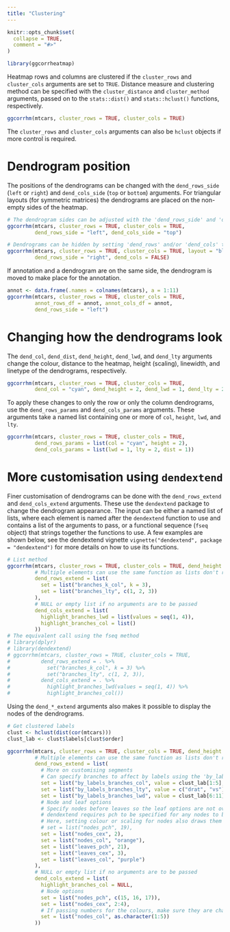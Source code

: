 ```yaml
---
title: "Clustering"
---
```


```r
knitr::opts_chunk$set(
  collapse = TRUE,
  comment = "#>"
)
```

```r
library(ggcorrheatmap)
```

Heatmap rows and columns are clustered if the `cluster_rows` and `cluster_cols` arguments are set to `TRUE`. Distance measure and clustering method can be specified with the `cluster_distance` and `cluster_method` arguments, passed on to the `stats::dist()` and `stats::hclust()` functions, respectively.

```r
ggcorrhm(mtcars, cluster_rows = TRUE, cluster_cols = TRUE)
```

The `cluster_rows` and `cluster_cols` arguments can also be `hclust` objects if more control is required.

# Dendrogram position

The positions of the dendrograms can be changed with the `dend_rows_side` (`left` or `right`) and `dend_cols_side` (`top` or `bottom`) arguments. For triangular layouts (for symmetric matrices) the dendrograms are placed on the non-empty sides of the heatmap.

```r
# The dendrogram sides can be adjusted with the 'dend_rows_side' and 'dend_cols_side' arguments
ggcorrhm(mtcars, cluster_rows = TRUE, cluster_cols = TRUE,
         dend_rows_side = "left", dend_cols_side = "top")

# Dendrograms can be hidden by setting 'dend_rows' and/or 'dend_cols' to FALSE
ggcorrhm(mtcars, cluster_rows = TRUE, cluster_cols = TRUE, layout = "bl",
         dend_rows_side = "right", dend_cols = FALSE)
```

If annotation and a dendrogram are on the same side, the dendrogram is moved to make place for the annotation.

```r
annot <- data.frame(.names = colnames(mtcars), a = 1:11)
ggcorrhm(mtcars, cluster_rows = TRUE, cluster_cols = TRUE,
         annot_rows_df = annot, annot_cols_df = annot,
         dend_rows_side = "left")
```

# Changing how the dendrograms look

The `dend_col`, `dend_dist`, `dend_height`, `dend_lwd`, and `dend_lty` arguments change the colour, distance to the heatmap, height (scaling), linewidth, and linetype of the dendrograms, respectively. 

```r
ggcorrhm(mtcars, cluster_rows = TRUE, cluster_cols = TRUE,
         dend_col = "cyan", dend_height = 2, dend_lwd = 1, dend_lty = 2)
```

To apply these changes to only the row or only the column dendrograms, use the `dend_rows_params` and `dend_cols_params` arguments. These arguments take a named list containing one or more of `col`, `height`, `lwd`, and `lty`.

```r
ggcorrhm(mtcars, cluster_rows = TRUE, cluster_cols = TRUE,
         dend_rows_params = list(col = "cyan", height = 2),
         dend_cols_params = list(lwd = 1, lty = 2, dist = 1))
```

# More customisation using `dendextend`

Finer customisation of dendrograms can be done with the `dend_rows_extend` and `dend_cols_extend` arguments. These use the `dendextend` package to change the dendrogram appearance. The input can be either a named list of lists, where each element is named after the `dendextend` function to use and contains a list of the arguments to pass, or a functional sequence (`fseq` object) that strings together the functions to use. A few examples are shown below, see the dendextend vignette `vignette("dendextend", package = "dendextend")` for more details on how to use its functions.

```r
# List method
ggcorrhm(mtcars, cluster_rows = TRUE, cluster_cols = TRUE, dend_height = 1,
         # Multiple elements can use the same function as lists don't require unique names
         dend_rows_extend = list(
           set = list("branches_k_col", k = 3),
           set = list("branches_lty", c(1, 2, 3))
         ),
         # NULL or empty list if no arguments are to be passed
         dend_cols_extend = list(
           highlight_branches_lwd = list(values = seq(1, 4)),
           highlight_branches_col = list()
         ))
# The equivalent call using the fseq method
# library(dplyr)
# library(dendextend)
# ggcorrhm(mtcars, cluster_rows = TRUE, cluster_cols = TRUE,
#          dend_rows_extend = . %>%
#            set("branches_k_col", k = 3) %>%
#            set("branches_lty", c(1, 2, 3)),
#          dend_cols_extend = . %>%
#            highlight_branches_lwd(values = seq(1, 4)) %>%
#            highlight_branches_col())
```

Using the `dend_*_extend` arguments also makes it possible to display the nodes of the dendrograms.

```r
# Get clustered labels
clust <- hclust(dist(cor(mtcars)))
clust_lab <- clust$labels[clust$order]

ggcorrhm(mtcars, cluster_rows = TRUE, cluster_cols = TRUE, dend_height = 1,
         # Multiple elements can use the same function as lists don't require unique names
         dend_rows_extend = list(
           # More on customising segments
           # Can specify branches to affect by labels using the 'by_labels_branches_*' options
           set = list("by_labels_branches_col", value = clust_lab[1:5], TF_values = "red"),
           set = list("by_labels_branches_lty", value = c("drat", "vs"), TF_values = 3),
           set = list("by_labels_branches_lwd", value = clust_lab[6:11], TF_values = 1),
           # Node and leaf options
           # Specify nodes before leaves so the leaf options are not overwritten
           # dendextend requires pch to be specified for any nodes to be drawn
           # Here, setting colour or scaling for nodes also draws them even without pch specification
           # set = list("nodes_pch", 19),
           set = list("nodes_cex", 2),
           set = list("nodes_col", "orange"),
           set = list("leaves_pch", 21),
           set = list("leaves_cex", 3),
           set = list("leaves_col", "purple")
         ),
         # NULL or empty list if no arguments are to be passed
         dend_cols_extend = list(
           highlight_branches_col = NULL,
           # Node options
           set = list("nodes_pch", c(15, 16, 17)),
           set = list("nodes_cex", 2:4),
           # If passing numbers for the colours, make sure they are characters
           set = list("nodes_col", as.character(1:5))
         ))
```

